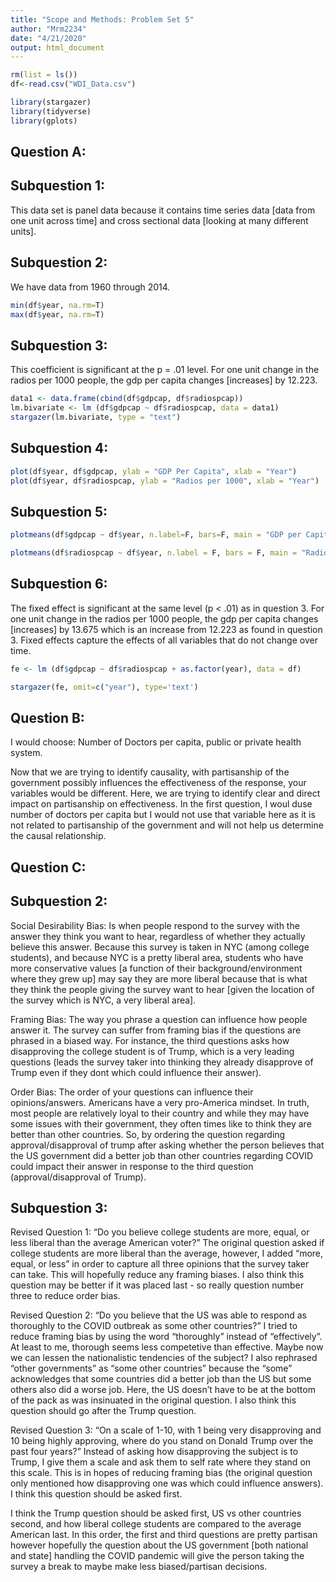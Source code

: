 ```yaml
---
title: "Scope and Methods: Problem Set 5"
author: "Mrm2234"
date: "4/21/2020"
output: html_document
---
```

```r
rm(list = ls())
df<-read.csv("WDI_Data.csv")

library(stargazer)
library(tidyverse)
library(gplots)
```

## Question A:

## Subquestion 1: 
This data set is panel data because it contains time series data [data from one unit across time] and cross sectional data [looking at many different units]. 

## Subquestion 2:
We have data from 1960 through 2014. 
```r
min(df$year, na.rm=T)
max(df$year, na.rm=T)
```

## Subquestion 3: 
This coefficient is significant at the p = .01 level. For one unit change in the radios per 1000 people, the gdp per capita changes [increases] by 12.223. 
```r
data1 <- data.frame(cbind(df$gdpcap, df$radiospcap))
lm.bivariate <- lm (df$gdpcap ~ df$radiospcap, data = data1)
stargazer(lm.bivariate, type = "text")
```

## Subquestion 4: 
```r
plot(df$year, df$gdpcap, ylab = "GDP Per Capita", xlab = "Year")
plot(df$year, df$radiospcap, ylab = "Radios per 1000", xlab = "Year")
```

## Subquestion 5:
```r
plotmeans(df$gdpcap ~ df$year, n.label=F, bars=F, main = "GDP per Capita over time")

plotmeans(df$radiospcap ~ df$year, n.label = F, bars = F, main = "Radios per 1000 over time")

```

## Subquestion 6: 
The fixed effect is significant at the same level (p < .01) as in question 3. For one unit change in the radios per 1000 people, the gdp per capita changes [increases] by 13.675 which is an increase from 12.223 as found in question 3. Fixed effects capture the effects of all variables that do not change over time. 
```r
fe <- lm (df$gdpcap ~ df$radiospcap + as.factor(year), data = df)

stargazer(fe, omit=c("year"), type='text')
```
## Question B:
I would choose: Number of Doctors per capita, public or private health system. 

Now that we are trying to identify causality, with partisanship of the government possibly influences the effectiveness of the response, your variables would be different. Here, we are trying to identify clear and direct impact on partisanship on effectiveness. In the first question, I woul duse number of doctors per capita but I would not use that variable here as it is not related to partisanship of the government and will not help us determine the causal relationship. 

## Question C:
 
## Subquestion 2:
Social Desirability Bias: Is when people respond to the survey with the answer they think you want to hear, regardless of whether they actually believe this answer. Because this survey is taken in NYC (among college students), and because NYC is a pretty liberal area, students who have more conservative values [a function of their background/environment where they grew up] may say they are more liberal because that is what they think the people giving the survey want to hear [given the location of the survey which is NYC, a very liberal area]. 

Framing Bias: The way you phrase a question can influence how people answer it. The survey can suffer from framing bias if the questions are phrased in a biased way. For instance, the third questions asks how disapproving the college student is of Trump, which is a very leading questions (leads the survey taker into thinking they already disapprove of Trump even if they dont which could influence their answer). 

Order Bias: The order of your questions can influence their opinions/answers. Americans have a very pro-America mindset. In truth, most people are relatively loyal to their country and while they may have some issues with their government, they often times like to think they are better than other countries. So, by ordering the question regarding approval/disapproval of trump after asking whether the person believes that the US government did a better job than other countries regarding COVID could impact their answer in response to the third question (approval/disapproval of Trump). 

## Subquestion 3:

Revised Question 1: 
"Do you believe college students are more, equal, or less liberal than the average American voter?"
The original question asked if college students are more liberal than the average, however, I added "more, equal, or less" in order to capture all three opinions that the survey taker can take. This will hopefully reduce any framing biases. I also think this question may be better if it was placed last - so really question number three to reduce order bias. 

Revised Question 2: 
"Do you believe that the US was able to respond as thoroughly to the COVID outbreak as some other countries?"
I tried to reduce framing bias by using the word "thoroughly" instead of "effectively". At least to me, thorough seems less competetive than effective. Maybe now we can lessen the nationalistic tendencies of the subject? I also rephrased "other governments" as "some other countries" because the "some" acknowledges that some countries did a better job than the US but some others also did a worse job. Here, the US doesn't have to be at the bottom of the pack as was insinuated in the original question. I also think this question should go after the Trump question. 

Revised Question 3: 
"On a scale of 1-10, with 1 being very disapproving and 10 being highly approving, where do you stand on Donald Trump over the past four years?"
Instead of asking how disapproving the subject is to Trump, I give them a scale and ask them to self rate where they stand on this scale. This is in hopes of reducing framing bias (the original question only mentioned how disapproving one was which could influence answers). I think this question should be asked first. 

I think the Trump question should be asked first, US vs other countries second, and how liberal college students are compared to the average American last. In this order, the first and third questions are pretty partisan however hopefully the question about the US government [both national and state] handling the COVID pandemic will give the person taking the survey a break to maybe make less biased/partisan decisions. 
